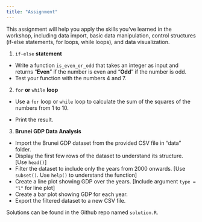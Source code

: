```yaml
---
title: "Assignment"
---
```


This assignment will help you apply the skills you've learned in the workshop, including data import, basic data manipulation, control structures (if-else statements, for loops, while loops), and data visualization.

1.  `if-else` **statement**

-   Write a function `is_even_or_odd` that takes an integer as input and returns "**Even**" if the number is even and "**Odd**" if the number is odd.
-   Test your function with the numbers 4 and 7.

2.  `for` **or** `while` **loop**

-   Use a `for` loop or `while` loop to calculate the sum of the squares of the numbers from 1 to 10.

-   Print the result.

3.  **Brunei GDP Data Analysis**

-   Import the Brunei GDP dataset from the provided CSV file in "data" folder.
-   Display the first few rows of the dataset to understand its structure. \[Use `head()`\]
-   Filter the dataset to include only the years from 2000 onwards. \[Use `subset()`. Use `help()` to understand the function\]
-   Create a line plot showing GDP over the years. \[Include argument `type = "l"` for line plot\]
-   Create a bar plot showing GDP for each year.
-   Export the filtered dataset to a new CSV file.

Solutions can be found in the Github repo named `solution.R`.
